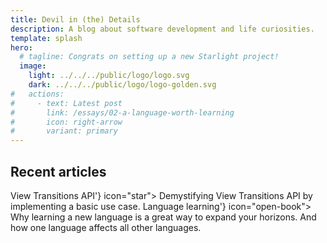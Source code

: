```yaml
---
title: Devil in (the) Details
description: A blog about software development and life curiosities.
template: splash
hero:
  # tagline: Congrats on setting up a new Starlight project!
  image:
    light: ../../../public/logo/logo.svg
    dark: ../../../public/logo/logo-golden.svg
#   actions:
#     - text: Latest post
#       link: /essays/02-a-language-worth-learning
#       icon: right-arrow
#       variant: primary
---
```



## Recent articles

<CardGrid stagger>
 <Card title={'<a href="/deep-dive/astro-view-transitions/browser-api/">View Transitions API</a>'} icon="star">
  Demystifying View Transitions API by implementing a basic use case.
 </Card>
 <Card title={'<a href="/essays/02-a-language-worth-learning/">Language learning</a>'} icon="open-book">
  Why learning a new language is a great way to expand your horizons.
  And how one language affects all other languages.
 </Card>
</CardGrid>
